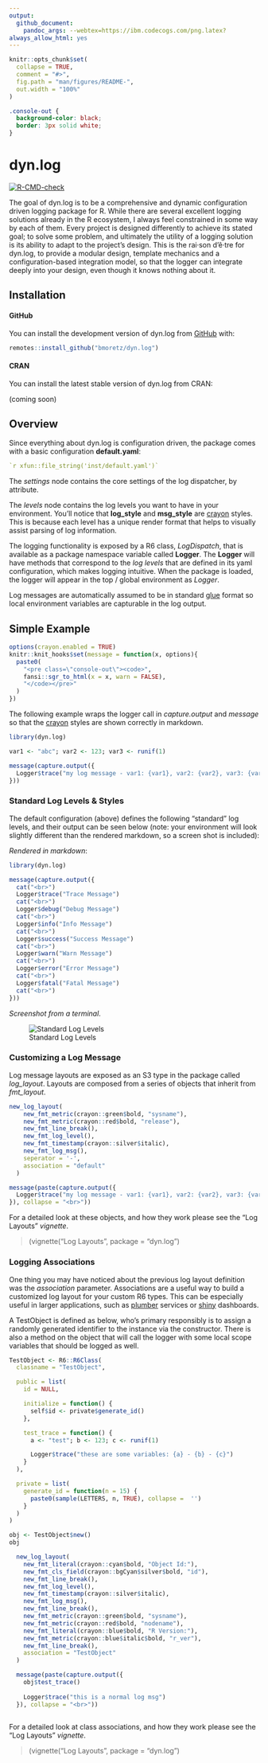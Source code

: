 ```yaml
---
output:
  github_document:
    pandoc_args: --webtex=https://ibm.codecogs.com/png.latex?
always_allow_html: yes
---
```


<!-- README.md is generated from README.Rmd. Please edit that file -->

```r
knitr::opts_chunk$set(
  collapse = TRUE,
  comment = "#>",
  fig.path = "man/figures/README-",
  out.width = "100%"
)
```

```css
.console-out {
  background-color: black;
  border: 3px solid white;
}
```

# dyn.log

<!-- badges: start -->
[![R-CMD-check](https://github.com/bmoretz/dyn.log/workflows/R-CMD-check/badge.svg)](https://github.com/bmoretz/dyn.log/actions)
<!-- badges: end -->

The goal of dyn.log is to be a comprehensive and dynamic configuration driven logging package
for R. While there are several excellent logging solutions already in the R ecosystem, I always
feel constrained in some way by each of them. Every project is designed differently to achieve its stated goal;
to solve some problem, and ultimately the utility of a logging solution is its ability to adapt
to the project’s design. This is the rai·son d'ê·tre for dyn.log, to provide a modular design, 
template mechanics and a configuration-based integration model, so that the logger can integrate 
deeply into your design, even though it knows nothing about it.

## Installation

#### GitHub

You can install the development version of dyn.log from [GitHub](https://github.com/) with:

```r
remotes::install_github("bmoretz/dyn.log")
```

#### CRAN

You can install the latest stable version of dyn.log from CRAN:

(coming soon)

## Overview

Since everything about dyn.log is configuration driven, the package comes with a basic configuration **default.yaml**:

```yaml
`r xfun::file_string('inst/default.yaml')`
```

The *settings* node contains the core settings of the log dispatcher, by attribute.

The *levels* node contains the log levels you want to have in your environment. You'll notice
that **log_style** and **msg_style** are [crayon](https://github.com/r-lib/crayon) styles. This is
because each level has a unique render format that helps to visually assist parsing of log information.

The logging functionality is exposed by a R6 class, *LogDispatch*, that is available as a package
namespace variable called **Logger**. The **Logger** will have methods that correspond to the *log levels*
that are defined in its yaml configuration, which makes logging intuitive. When the package is loaded,
the logger will appear in the top / global environment as *Logger*.

Log messages are automatically assumed to be in standard [glue](https://github.com/tidyverse/glue) format
so local environment variables are capturable in the log output.

## Simple Example

```r
options(crayon.enabled = TRUE)
knitr::knit_hooks$set(message = function(x, options){
  paste0(
    "<pre class=\"console-out\"><code>",
    fansi::sgr_to_html(x = x, warn = FALSE),
    "</code></pre>"
  )
})
```

The following example wraps the logger call in *capture.output* and *message* so that the
[crayon](https://github.com/r-lib/crayon) styles are shown correctly in markdown.

```r
library(dyn.log)

var1 <- "abc"; var2 <- 123; var3 <- runif(1)

message(capture.output({
  Logger$trace("my log message - var1: {var1}, var2: {var2}, var3: {var3}")  
}))

```

### Standard Log Levels & Styles

The default configuration (above) defines the following "standard" log levels, 
and their output can be seen below (note: your environment will look slightly 
different than the rendered markdown, so a screen shot is included):

*Rendered in markdown*:

```r
library(dyn.log)

message(capture.output({
  cat("<br>")
  Logger$trace("Trace Message")
  cat("<br>")
  Logger$debug("Debug Message")
  cat("<br>")
  Logger$info("Info Message")
  cat("<br>")
  Logger$success("Success Message")
  cat("<br>")
  Logger$warn("Warn Message")
  cat("<br>")
  Logger$error("Error Message")
  cat("<br>")
  Logger$fatal("Fatal Message")
  cat("<br>")
}))

```

*Screenshot from a terminal*.

![Standard Log Levels](man/figures/README-std-levels-out.PNG)

### Customizing a Log Message

Log message layouts are exposed as an S3 type in the package called *log_layout*. Layouts are
composed from a series of objects that inherit from *fmt_layout*.

```r

new_log_layout(
    new_fmt_metric(crayon::green$bold, "sysname"),
    new_fmt_metric(crayon::red$bold, "release"),
    new_fmt_line_break(),
    new_fmt_log_level(),
    new_fmt_timestamp(crayon::silver$italic),
    new_fmt_log_msg(),
    seperator = '-',
    association = "default"
  )

message(paste(capture.output({
  Logger$trace("my log message - var1: {var1}, var2: {var2}, var3: {var3}")
}), collapse = "<br>"))

```

For a detailed look at these objects, and how they work please see the "Log Layouts" *vignette*.

> (vignette("Log Layouts", package = "dyn.log")

### Logging Associations

One thing you may have noticed about the previous log layout definition was the *association* parameter. Associations
are a useful way to build a customized log layout for your custom R6 types. This can be especially useful in larger applications, such as [plumber](https://github.com/rstudio/plumber/) services or [shiny](https://github.com/rstudio/shiny) dashboards.

A TestObject is defined as below, who's primary responsibly is to assign a randomly generated identifier to
the instance via the constructor. There is also a method on the object that will call the logger with some
local scope variables that should be logged as well.

```r
TestObject <- R6::R6Class(
  classname = "TestObject",

  public = list(
    id = NULL,

    initialize = function() {
      self$id <- private$generate_id()
    },

    test_trace = function() {
      a <- "test"; b <- 123; c <- runif(1)

      Logger$trace("these are some variables: {a} - {b} - {c}")
    }
  ),

  private = list(
    generate_id = function(n = 15) {
      paste0(sample(LETTERS, n, TRUE), collapse =  '')
    }
  )
)

obj <- TestObject$new()
obj
```

```r

  new_log_layout(
    new_fmt_literal(crayon::cyan$bold, "Object Id:"),
    new_fmt_cls_field(crayon::bgCyan$silver$bold, "id"),
    new_fmt_line_break(),
    new_fmt_log_level(),
    new_fmt_timestamp(crayon::silver$italic),
    new_fmt_log_msg(),
    new_fmt_line_break(),
    new_fmt_metric(crayon::green$bold, "sysname"),
    new_fmt_metric(crayon::red$bold, "nodename"),
    new_fmt_literal(crayon::blue$bold, "R Version:"),
    new_fmt_metric(crayon::blue$italic$bold, "r_ver"),
    new_fmt_line_break(),
    association = "TestObject"
  )

  message(paste(capture.output({
    obj$test_trace()
    
    Logger$trace("this is a normal log msg")
  }), collapse = "<br>"))
  
```

For a detailed look at class associations, and how they work please see the "Log Layouts" *vignette*.

> (vignette("Log Layouts", package = "dyn.log")
